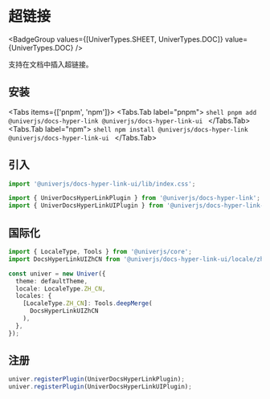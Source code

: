 

# 超链接

<BadgeGroup values={[UniverTypes.SHEET, UniverTypes.DOC]} value={UniverTypes.DOC} />

<Sandbox entryFile={entryFile} />

支持在文档中插入超链接。

## 安装

<Tabs items={['pnpm', 'npm']}>
  <Tabs.Tab label="pnpm">
    ```shell
    pnpm add @univerjs/docs-hyper-link @univerjs/docs-hyper-link-ui
    ```
  </Tabs.Tab>
  <Tabs.Tab label="npm">
    ```shell
    npm install @univerjs/docs-hyper-link @univerjs/docs-hyper-link-ui
    ```
  </Tabs.Tab>
</Tabs>

## 引入

```typescript
import '@univerjs/docs-hyper-link-ui/lib/index.css';

import { UniverDocsHyperLinkPlugin } from '@univerjs/docs-hyper-link';
import { UniverDocsHyperLinkUIPlugin } from '@univerjs/docs-hyper-link-ui';
```

## 国际化

```typescript
import { LocaleType, Tools } from '@univerjs/core';
import DocsHyperLinkUIZhCN from '@univerjs/docs-hyper-link-ui/locale/zh-CN';

const univer = new Univer({
  theme: defaultTheme,
  locale: LocaleType.ZH_CN,
  locales: {
    [LocaleType.ZH_CN]: Tools.deepMerge(
      DocsHyperLinkUIZhCN
    ),
  },
});
```

## 注册

```typescript
univer.registerPlugin(UniverDocsHyperLinkPlugin);
univer.registerPlugin(UniverDocsHyperLinkUIPlugin);
```
